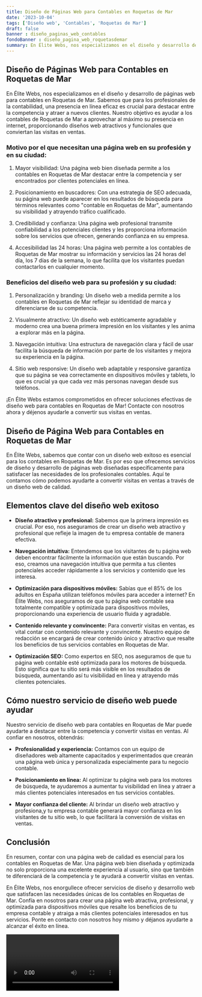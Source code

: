 ```yaml
---
title: Diseño de Páginas Web para Contables en Roquetas de Mar
date: '2023-10-04'
tags: ['Diseño web', 'Contables', 'Roquetas de Mar']
draft: false
banner : diseño_paginas_web_contables
fondoBanner : diseño_pagina_web_roquetasdemar
summary: En Élite Webs, nos especializamos en el diseño y desarrollo de páginas web para contables en Roquetas de Mar. Sabemos que para los profesionales de la contabilidad, una presencia en línea eficaz es crucial para destacar entre la competencia y atraer a nuevos clientes. Nuestro objetivo es ayudar a los contables de Roquetas de Mar a aprovechar al máximo su presencia en internet, proporcionando diseños web atractivos y funcionales que conviertan las visitas en ventas.
---
```


## Diseño de Páginas Web para Contables en Roquetas de Mar

En Élite Webs, nos especializamos en el diseño y desarrollo de páginas web para contables en Roquetas de Mar. Sabemos que para los profesionales de la contabilidad, una presencia en línea eficaz es crucial para destacar entre la competencia y atraer a nuevos clientes. Nuestro objetivo es ayudar a los contables de Roquetas de Mar a aprovechar al máximo su presencia en internet, proporcionando diseños web atractivos y funcionales que conviertan las visitas en ventas.

### Motivo por el que necesitan una página web en su profesión y en su ciudad:

1. Mayor visibilidad: Una página web bien diseñada permite a los contables en Roquetas de Mar destacar entre la competencia y ser encontrados por clientes potenciales en línea.

2. Posicionamiento en buscadores: Con una estrategia de SEO adecuada, su página web puede aparecer en los resultados de búsqueda para términos relevantes como "contable en Roquetas de Mar", aumentando su visibilidad y atrayendo tráfico cualificado.

3. Credibilidad y confianza: Una página web profesional transmite confiabilidad a los potenciales clientes y les proporciona información sobre los servicios que ofrecen, generando confianza en su empresa.

4. Accesibilidad las 24 horas: Una página web permite a los contables de Roquetas de Mar mostrar su información y servicios las 24 horas del día, los 7 días de la semana, lo que facilita que los visitantes puedan contactarlos en cualquier momento.

### Beneficios del diseño web para su profesión y su ciudad:

1. Personalización y branding: Un diseño web a medida permite a los contables en Roquetas de Mar reflejar su identidad de marca y diferenciarse de su competencia.

2. Visualmente atractivo: Un diseño web estéticamente agradable y moderno crea una buena primera impresión en los visitantes y les anima a explorar más en la página.

3. Navegación intuitiva: Una estructura de navegación clara y fácil de usar facilita la búsqueda de información por parte de los visitantes y mejora su experiencia en la página.

4. Sitio web responsive: Un diseño web adaptable y responsive garantiza que su página se vea correctamente en dispositivos móviles y tablets, lo que es crucial ya que cada vez más personas navegan desde sus teléfonos.

¡En Élite Webs estamos comprometidos en ofrecer soluciones efectivas de diseño web para contables en Roquetas de Mar! Contacte con nosotros ahora y déjenos ayudarle a convertir sus visitas en ventas.

<GifSeo />

<Cta />

## Diseño de Página Web para Contables en Roquetas de Mar

En Élite Webs, sabemos que contar con un diseño web exitoso es esencial para los contables en Roquetas de Mar. Es por eso que ofrecemos servicios de diseño y desarrollo de páginas web diseñadas específicamente para satisfacer las necesidades de los profesionales contables. Aquí te contamos cómo podemos ayudarte a convertir visitas en ventas a través de un diseño web de calidad.

## Elementos clave del diseño web exitoso

- **Diseño atractivo y profesional:** Sabemos que la primera impresión es crucial. Por eso, nos aseguramos de crear un diseño web atractivo y profesional que refleje la imagen de tu empresa contable de manera efectiva.

- **Navegación intuitiva:** Entendemos que los visitantes de tu página web deben encontrar fácilmente la información que están buscando. Por eso, creamos una navegación intuitiva que permita a tus clientes potenciales acceder rápidamente a los servicios y contenido que les interesa.

- **Optimización para dispositivos móviles:** Sabías que el 85% de los adultos en España utilizan teléfonos móviles para acceder a internet? En Élite Webs, nos aseguramos de que tu página web contable sea totalmente compatible y optimizada para dispositivos móviles, proporcionando una experiencia de usuario fluida y agradable.

- **Contenido relevante y convincente:** Para convertir visitas en ventas, es vital contar con contenido relevante y convincente. Nuestro equipo de redacción se encargará de crear contenido único y atractivo que resalte los beneficios de tus servicios contables en Roquetas de Mar.

- **Optimización SEO:** Como expertos en SEO, nos aseguramos de que tu página web contable esté optimizada para los motores de búsqueda. Esto significa que tu sitio será más visible en los resultados de búsqueda, aumentando así tu visibilidad en línea y atrayendo más clientes potenciales.

## Cómo nuestro servicio de diseño web puede ayudar

Nuestro servicio de diseño web para contables en Roquetas de Mar puede ayudarte a destacar entre la competencia y convertir visitas en ventas. Al confiar en nosotros, obtendrás:

- **Profesionalidad y experiencia:** Contamos con un equipo de diseñadores web altamente capacitados y experimentados que crearán una página web única y personalizada especialmente para tu negocio contable.

- **Posicionamiento en línea:** Al optimizar tu página web para los motores de búsqueda, te ayudaremos a aumentar tu visibilidad en línea y atraer a más clientes potenciales interesados en tus servicios contables.

- **Mayor confianza del cliente:** Al brindar un diseño web atractivo y profesiona,y tu empresa contable generará mayor confianza en los visitantes de tu sitio web, lo que facilitará la conversión de visitas en ventas.

## Conclusión

En resumen, contar con una página web de calidad es esencial para los contables en Roquetas de Mar. Una página web bien diseñada y optimizada no solo proporciona una excelente experiencia al usuario, sino que también te diferenciará de la competencia y te ayudará a convertir visitas en ventas.

En Élite Webs, nos enorgullece ofrecer servicios de diseño y desarrollo web que satisfacen las necesidades únicas de los contables en Roquetas de Mar. Confía en nosotros para crear una página web atractiva, profesional, y optimizada para dispositivos móviles que resalte los beneficios de tu empresa contable y atraiga a más clientes potenciales interesados en tus servicios. Ponte en contacto con nosotros hoy mismo y déjanos ayudarte a alcanzar el éxito en línea.

<Video />

<CtaBot job='Contables' city='Roquetas de Mar'/>

<Gmaps query='Roquetas de Mar+españa+maps' />
